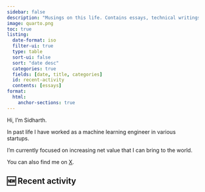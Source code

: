 ```yaml
---
sidebar: false
description: "Musings on this life. Contains essays, technical writings and a collection of books I've read."
image: quarto.png
toc: true
listing:
  date-format: iso
  filter-ui: true
  type: table
  sort-ui: false
  sort: "date desc"
  categories: true
  fields: [date, title, categories]
  id: recent-activity
  contents: [essays]
format:
  html:
    anchor-sections: true
---
```

::: {.profile-header}

Hi, I'm Sidharth. 

In past life I have worked as a machine learning engineer in various startups.  

I'm currently focused on increasing net value that I can bring to the world. 

You can also find me on [X](https://x.com/sid_on_x). 
:::
## 🆕 Recent activity
::: {#recent-activity}
:::